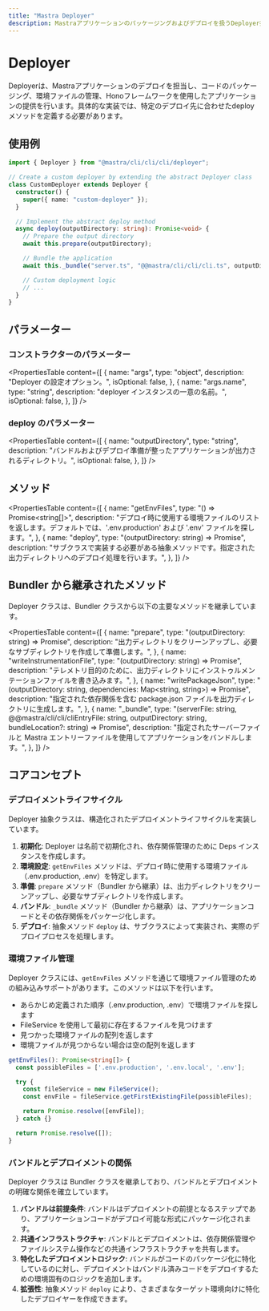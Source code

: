 ```yaml
---
title: "Mastra Deployer"
description: Mastraアプリケーションのパッケージングおよびデプロイを扱うDeployer抽象クラスのドキュメント。
---
```


# Deployer

Deployerは、Mastraアプリケーションのデプロイを担当し、コードのパッケージング、環境ファイルの管理、Honoフレームワークを使用したアプリケーションの提供を行います。具体的な実装では、特定のデプロイ先に合わせたdeployメソッドを定義する必要があります。

## 使用例

```typescript
import { Deployer } from "@mastra/cli/cli/cli/deployer";

// Create a custom deployer by extending the abstract Deployer class
class CustomDeployer extends Deployer {
  constructor() {
    super({ name: "custom-deployer" });
  }

  // Implement the abstract deploy method
  async deploy(outputDirectory: string): Promise<void> {
    // Prepare the output directory
    await this.prepare(outputDirectory);

    // Bundle the application
    await this._bundle("server.ts", "@@mastra/cli/cli/cli.ts", outputDirectory);

    // Custom deployment logic
    // ...
  }
}
```

## パラメーター

### コンストラクターのパラメーター

<PropertiesTable
  content={[
    {
      name: "args",
      type: "object",
      description: "Deployer の設定オプション。",
      isOptional: false,
    },
    {
      name: "args.name",
      type: "string",
      description: "deployer インスタンスの一意の名前。",
      isOptional: false,
    },
  ]}
/>

### deploy のパラメーター

<PropertiesTable
  content={[
    {
      name: "outputDirectory",
      type: "string",
      description:
        "バンドルおよびデプロイ準備が整ったアプリケーションが出力されるディレクトリ。",
      isOptional: false,
    },
  ]}
/>

## メソッド

<PropertiesTable
  content={[
    {
      name: "getEnvFiles",
      type: "() => Promise<string[]>",
      description:
        "デプロイ時に使用する環境ファイルのリストを返します。デフォルトでは、'.env.production' および '.env' ファイルを探します。",
    },
    {
      name: "deploy",
      type: "(outputDirectory: string) => Promise<void>",
      description:
        "サブクラスで実装する必要がある抽象メソッドです。指定された出力ディレクトリへのデプロイ処理を行います。",
    },
  ]}
/>

## Bundler から継承されたメソッド

Deployer クラスは、Bundler クラスから以下の主要なメソッドを継承しています。

<PropertiesTable
  content={[
    {
      name: "prepare",
      type: "(outputDirectory: string) => Promise<void>",
      description:
        "出力ディレクトリをクリーンアップし、必要なサブディレクトリを作成して準備します。",
    },
    {
      name: "writeInstrumentationFile",
      type: "(outputDirectory: string) => Promise<void>",
      description:
        "テレメトリ目的のために、出力ディレクトリにインストゥルメンテーションファイルを書き込みます。",
    },
    {
      name: "writePackageJson",
      type: "(outputDirectory: string, dependencies: Map<string, string>) => Promise<void>",
      description:
        "指定された依存関係を含む package.json ファイルを出力ディレクトリに生成します。",
    },
    {
      name: "_bundle",
      type: "(serverFile: string, @@mastra/cli/cli/cliEntryFile: string, outputDirectory: string, bundleLocation?: string) => Promise<void>",
      description:
        "指定されたサーバーファイルと Mastra エントリーファイルを使用してアプリケーションをバンドルします。",
    },
  ]}
/>

## コアコンセプト

### デプロイメントライフサイクル

Deployer 抽象クラスは、構造化されたデプロイメントライフサイクルを実装しています。

1. **初期化**: Deployer は名前で初期化され、依存関係管理のために Deps インスタンスを作成します。
2. **環境設定**: `getEnvFiles` メソッドは、デプロイ時に使用する環境ファイル（.env.production, .env）を特定します。
3. **準備**: `prepare` メソッド（Bundler から継承）は、出力ディレクトリをクリーンアップし、必要なサブディレクトリを作成します。
4. **バンドル**: `_bundle` メソッド（Bundler から継承）は、アプリケーションコードとその依存関係をパッケージ化します。
5. **デプロイ**: 抽象メソッド `deploy` は、サブクラスによって実装され、実際のデプロイプロセスを処理します。

### 環境ファイル管理

Deployer クラスには、`getEnvFiles` メソッドを通じて環境ファイル管理のための組み込みサポートがあります。このメソッドは以下を行います。

- あらかじめ定義された順序（.env.production, .env）で環境ファイルを探します
- FileService を使用して最初に存在するファイルを見つけます
- 見つかった環境ファイルの配列を返します
- 環境ファイルが見つからない場合は空の配列を返します

```typescript
getEnvFiles(): Promise<string[]> {
  const possibleFiles = ['.env.production', '.env.local', '.env'];

  try {
    const fileService = new FileService();
    const envFile = fileService.getFirstExistingFile(possibleFiles);

    return Promise.resolve([envFile]);
  } catch {}

  return Promise.resolve([]);
}
```

### バンドルとデプロイメントの関係

Deployer クラスは Bundler クラスを継承しており、バンドルとデプロイメントの明確な関係を確立しています。

1. **バンドルは前提条件**: バンドルはデプロイメントの前提となるステップであり、アプリケーションコードがデプロイ可能な形式にパッケージ化されます。
2. **共通インフラストラクチャ**: バンドルとデプロイメントは、依存関係管理やファイルシステム操作などの共通インフラストラクチャを共有します。
3. **特化したデプロイメントロジック**: バンドルがコードのパッケージ化に特化しているのに対し、デプロイメントはバンドル済みコードをデプロイするための環境固有のロジックを追加します。
4. **拡張性**: 抽象メソッド `deploy` により、さまざまなターゲット環境向けに特化したデプロイヤーを作成できます。
